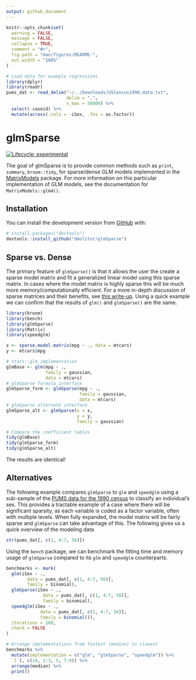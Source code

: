 ```yaml
---
output: github_document
---
```


<!-- README.md is generated from README.Rmd. Please edit that file -->

```r
knitr::opts_chunk$set(
  warning = FALSE, 
  message = FALSE,
  collapse = TRUE,
  comment = "#>",
  fig.path = "man/figures/README-",
  out.width = "100%"
)

# Load data for example regressions
library(dplyr)
library(readr)
pums_dat <- read_delim("~/../Downloads/USCensus1990.data.txt", 
                       delim = ",", 
                       n_max = 50000) %>%
  select(-caseid) %>%
  mutate(across(.cols = -iSex, .fns = as.factor))
```

# glmSparse

<!-- badges: start -->
[![Lifecycle: experimental](https://img.shields.io/badge/lifecycle-experimental-orange.svg)](https://lifecycle.r-lib.org/articles/stages.html#experimental)
<!-- badges: end -->

The goal of glmSparse is to provide common methods such as `print`, `summary`,
`broom::tidy`, for sparse/dense GLM models implemented in the
[MatrixModels](https://cran.r-project.org/web/packages/MatrixModels/index.html) 
package. For more information on this particular implementation of GLM models,
see the documentation for `MatrixModels::glm4()`.

## Installation

You can install the development version from [GitHub](https://github.com/) with:

``` r
# install.packages("devtools")
devtools::install_github("dmolitor/glmSparse")
```
## Sparse vs. Dense

The primary feature of `glmSparse()` is that it allows the user the create a sparse model
matrix and fit a generalized linear model using this sparse matrix. In cases where
the model matrix is highly sparse this will be much more memory/computationally
efficient. For a more in-depth discussion of sparse matrices and their benefits, see
[this write-up](https://cran.r-project.org/web/packages/Matrix/vignettes/sparseModels.pdf).
Using a quick example we can confirm that the results of `glm()` and `glmSparse()`
are the same.

```r
library(broom)
library(bench)
library(glmSparse)
library(Matrix)
library(speedglm)

x <- sparse.model.matrix(mpg ~ ., data = mtcars)
y <- mtcars$mpg

# stats::glm implementation
glmBase <- glm(mpg ~ ., 
               family = gaussian, 
               data = mtcars)
# glmSparse formula interface
glmSparse_form <- glmSparse(mpg ~ .,
                            family = gaussian,
                            data = mtcars)
# glmSparse alternate interface
glmSparse_alt <- glmSparse(x = x,
                           y = y,
                           family = gaussian)

# Compare the coefficient tables
tidy(glmBase)
tidy(glmSparse_form)
tidy(glmSparse_alt)
```
The results are identical!

## Alternatives ##

The following example compares `glmSparse` to `glm` and `speedglm` using a 
sub-sample of the [PUMS data for the 1990 census](https://www.census.gov/data/datasets/1990/dec/pums.html) to classify an individual's sex. 
This provides a tractable example of a case where there will be significant sparsity, as each variable
is coded as a factor variable, often with multiple levels. When fully expanded,
the model matrix will be fairly sparse and `glmSparse` can take advantage of
this. The following gives us a quick overview of the modeling data
```r
str(pums_dat[, c(1, 4:7, 56)])
```

Using the `bench` package, we can benchmark the fitting time and memory
usage of `glmSparse` compared to its `glm` and `speedglm` counterparts.

```r
benchmarks <- mark(
  glm(iSex ~ .,
        data = pums_dat[, c(1, 4:7, 56)],
        family = binomial),
  glmSparse(iSex ~ .,
              data = pums_dat[, c(1, 4:7, 56)],
              family = binomial),
  speedglm(iSex ~ .,
             data = pums_dat[, c(1, 4:7, 56)],
             family = binomial()),
  iterations = 100,
  check = FALSE
)

# Arrange implementations from fastest (median) to slowest
benchmarks %>%
  mutate(implementation = c("glm", "glmSparse", "speedglm")) %>%
  `[`(, c(14, 2:3, 5, 7:9)) %>%
  arrange(median) %>%
  print()
```
